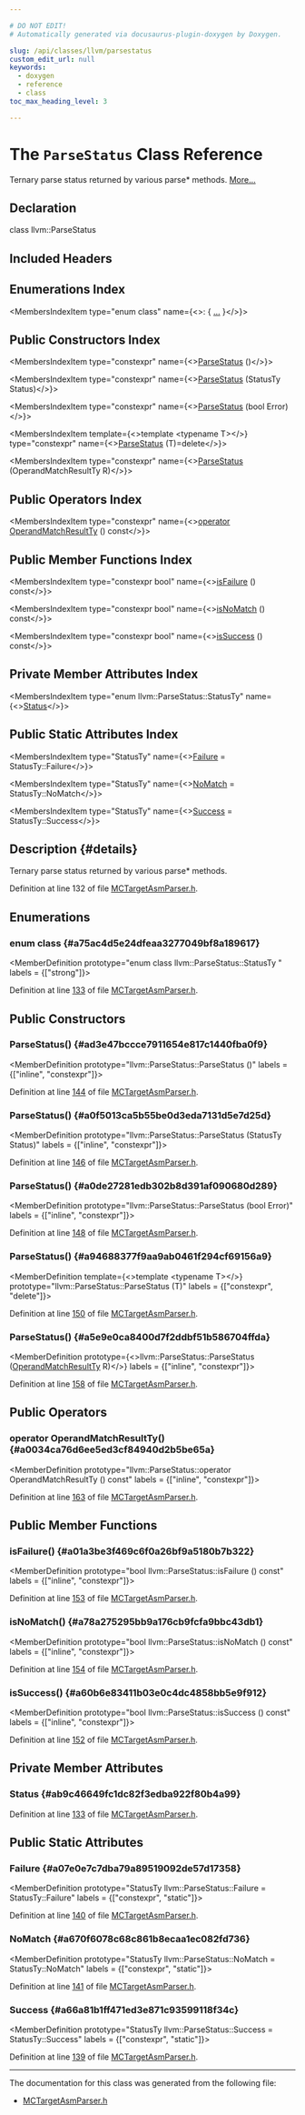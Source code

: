 ```yaml
---

# DO NOT EDIT!
# Automatically generated via docusaurus-plugin-doxygen by Doxygen.

slug: /api/classes/llvm/parsestatus
custom_edit_url: null
keywords:
  - doxygen
  - reference
  - class
toc_max_heading_level: 3

---
```





# The `ParseStatus` Class Reference

<DoxygenPage pluginConfig={pluginConfig}>

Ternary parse status returned by various parse&#42; methods. <a href="#details">More...</a>

## Declaration

<CodeBlock>class llvm::ParseStatus</CodeBlock>

## Included Headers

<IncludesList>
<IncludesListItem
  filePath="llvm/MC/MCParser/MCTargetAsmParser.h"
  permalink="/docs/api/files/include/include/llvm/include/llvm/mc/include/llvm/mc/mcparser/mctargetasmparser-h"
  isLocal="true" />
</IncludesList>

## Enumerations Index

<MembersIndex>

<MembersIndexItem
  type="enum class"
  name={<>:  &#123; <a href="#a75ac4d5e24dfeaa3277049bf8a189617">...</a> &#125;</>}>
</MembersIndexItem>

</MembersIndex>

## Public Constructors Index

<MembersIndex>

<MembersIndexItem
  type="constexpr"
  name={<><a href="#ad3e47bccce7911654e817c1440fba0f9">ParseStatus</a> ()</>}>
</MembersIndexItem>

<MembersIndexItem
  type="constexpr"
  name={<><a href="#a0f5013ca5b55be0d3eda7131d5e7d25d">ParseStatus</a> (StatusTy Status)</>}>
</MembersIndexItem>

<MembersIndexItem
  type="constexpr"
  name={<><a href="#a0de27281edb302b8d391af090680d289">ParseStatus</a> (bool Error)</>}>
</MembersIndexItem>

<MembersIndexItem
  template={<>template &lt;typename T&gt;</>}
  type="constexpr"
  name={<><a href="#a94688377f9aa9ab0461f294cf69156a9">ParseStatus</a> (T)=delete</>}>
</MembersIndexItem>

<MembersIndexItem
  type="constexpr"
  name={<><a href="#a5e9e0ca8400d7f2ddbf51b586704ffda">ParseStatus</a> (OperandMatchResultTy R)</>}>
</MembersIndexItem>

</MembersIndex>

## Public Operators Index

<MembersIndex>

<MembersIndexItem
  type="constexpr"
  name={<><a href="#a0034ca76d6ee5ed3cf84940d2b5be65a">operator OperandMatchResultTy</a> () const</>}>
</MembersIndexItem>

</MembersIndex>

## Public Member Functions Index

<MembersIndex>

<MembersIndexItem
  type="constexpr bool"
  name={<><a href="#a01a3be3f469c6f0a26bf9a5180b7b322">isFailure</a> () const</>}>
</MembersIndexItem>

<MembersIndexItem
  type="constexpr bool"
  name={<><a href="#a78a275295bb9a176cb9fcfa9bbc43db1">isNoMatch</a> () const</>}>
</MembersIndexItem>

<MembersIndexItem
  type="constexpr bool"
  name={<><a href="#a60b6e83411b03e0c4dc4858bb5e9f912">isSuccess</a> () const</>}>
</MembersIndexItem>

</MembersIndex>

## Private Member Attributes Index

<MembersIndex>

<MembersIndexItem
  type="enum llvm::ParseStatus::StatusTy"
  name={<><a href="#ab9c46649fc1dc82f3edba922f80b4a99">Status</a></>}>
</MembersIndexItem>

</MembersIndex>

## Public Static Attributes Index

<MembersIndex>

<MembersIndexItem
  type="StatusTy"
  name={<><a href="#a07e0e7c7dba79a89519092de57d17358">Failure</a> = StatusTy::Failure</>}>
</MembersIndexItem>

<MembersIndexItem
  type="StatusTy"
  name={<><a href="#a670f6078c68c861b8ecaa1ec082fd736">NoMatch</a> = StatusTy::NoMatch</>}>
</MembersIndexItem>

<MembersIndexItem
  type="StatusTy"
  name={<><a href="#a66a81b1ff471ed3e871c93599118f34c">Success</a> = StatusTy::Success</>}>
</MembersIndexItem>

</MembersIndex>

## Description {#details}

Ternary parse status returned by various parse&#42; methods.

Definition at line 132 of file <a href="/docs/api/files/include/include/llvm/include/llvm/mc/include/llvm/mc/mcparser/mctargetasmparser-h">MCTargetAsmParser.h</a>.

<SectionDefinition>

## Enumerations

### enum class  {#a75ac4d5e24dfeaa3277049bf8a189617}

<MemberDefinition
  prototype="enum class llvm::ParseStatus::StatusTy "
 labels = {["strong"]}>

<EnumerationList title="Enumeration values">

<Link id="a75ac4d5e24dfeaa3277049bf8a189617a505a83f220c02df2f85c3810cd9ceb38" />
<EnumerationListItem name="Success">

</EnumerationListItem>

<Link id="a75ac4d5e24dfeaa3277049bf8a189617ae139a585510a502bbf1841cf589f5086" />
<EnumerationListItem name="Failure">

</EnumerationListItem>

<Link id="a75ac4d5e24dfeaa3277049bf8a189617ac8b77721c677e0429241a9250972122d" />
<EnumerationListItem name="NoMatch">

</EnumerationListItem>

</EnumerationList>

Definition at line <a href="/docs/api/files/include/include/llvm/include/llvm/mc/include/llvm/mc/mcparser/mctargetasmparser-h/#l00133">133</a> of file <a href="/docs/api/files/include/include/llvm/include/llvm/mc/include/llvm/mc/mcparser/mctargetasmparser-h">MCTargetAsmParser.h</a>.
</MemberDefinition>

</SectionDefinition>

<SectionDefinition>

## Public Constructors

### ParseStatus() {#ad3e47bccce7911654e817c1440fba0f9}

<MemberDefinition
  prototype="llvm::ParseStatus::ParseStatus ()"
  labels = {["inline", "constexpr"]}>

Definition at line <a href="/docs/api/files/include/include/llvm/include/llvm/mc/include/llvm/mc/mcparser/mctargetasmparser-h/#l00144">144</a> of file <a href="/docs/api/files/include/include/llvm/include/llvm/mc/include/llvm/mc/mcparser/mctargetasmparser-h">MCTargetAsmParser.h</a>.
</MemberDefinition>

### ParseStatus() {#a0f5013ca5b55be0d3eda7131d5e7d25d}

<MemberDefinition
  prototype="llvm::ParseStatus::ParseStatus (StatusTy Status)"
  labels = {["inline", "constexpr"]}>

Definition at line <a href="/docs/api/files/include/include/llvm/include/llvm/mc/include/llvm/mc/mcparser/mctargetasmparser-h/#l00146">146</a> of file <a href="/docs/api/files/include/include/llvm/include/llvm/mc/include/llvm/mc/mcparser/mctargetasmparser-h">MCTargetAsmParser.h</a>.
</MemberDefinition>

### ParseStatus() {#a0de27281edb302b8d391af090680d289}

<MemberDefinition
  prototype="llvm::ParseStatus::ParseStatus (bool Error)"
  labels = {["inline", "constexpr"]}>

Definition at line <a href="/docs/api/files/include/include/llvm/include/llvm/mc/include/llvm/mc/mcparser/mctargetasmparser-h/#l00148">148</a> of file <a href="/docs/api/files/include/include/llvm/include/llvm/mc/include/llvm/mc/mcparser/mctargetasmparser-h">MCTargetAsmParser.h</a>.
</MemberDefinition>

### ParseStatus() {#a94688377f9aa9ab0461f294cf69156a9}

<MemberDefinition
  template={<>template &lt;typename T&gt;</>}
  prototype="llvm::ParseStatus::ParseStatus (T)"
  labels = {["constexpr", "delete"]}>

Definition at line <a href="/docs/api/files/include/include/llvm/include/llvm/mc/include/llvm/mc/mcparser/mctargetasmparser-h/#l00150">150</a> of file <a href="/docs/api/files/include/include/llvm/include/llvm/mc/include/llvm/mc/mcparser/mctargetasmparser-h">MCTargetAsmParser.h</a>.
</MemberDefinition>

### ParseStatus() {#a5e9e0ca8400d7f2ddbf51b586704ffda}

<MemberDefinition
  prototype={<>llvm::ParseStatus::ParseStatus (<a href="/docs/api/namespaces/llvm/#a1fcdae651db3104b384cf4188a4f8c30">OperandMatchResultTy</a> R)</>}
  labels = {["inline", "constexpr"]}>

Definition at line <a href="/docs/api/files/include/include/llvm/include/llvm/mc/include/llvm/mc/mcparser/mctargetasmparser-h/#l00158">158</a> of file <a href="/docs/api/files/include/include/llvm/include/llvm/mc/include/llvm/mc/mcparser/mctargetasmparser-h">MCTargetAsmParser.h</a>.
</MemberDefinition>

</SectionDefinition>

<SectionDefinition>

## Public Operators

### operator OperandMatchResultTy() {#a0034ca76d6ee5ed3cf84940d2b5be65a}

<MemberDefinition
  prototype="llvm::ParseStatus::operator OperandMatchResultTy () const"
  labels = {["inline", "constexpr"]}>

Definition at line <a href="/docs/api/files/include/include/llvm/include/llvm/mc/include/llvm/mc/mcparser/mctargetasmparser-h/#l00163">163</a> of file <a href="/docs/api/files/include/include/llvm/include/llvm/mc/include/llvm/mc/mcparser/mctargetasmparser-h">MCTargetAsmParser.h</a>.
</MemberDefinition>

</SectionDefinition>

<SectionDefinition>

## Public Member Functions

### isFailure() {#a01a3be3f469c6f0a26bf9a5180b7b322}

<MemberDefinition
  prototype="bool llvm::ParseStatus::isFailure () const"
  labels = {["inline", "constexpr"]}>

Definition at line <a href="/docs/api/files/include/include/llvm/include/llvm/mc/include/llvm/mc/mcparser/mctargetasmparser-h/#l00153">153</a> of file <a href="/docs/api/files/include/include/llvm/include/llvm/mc/include/llvm/mc/mcparser/mctargetasmparser-h">MCTargetAsmParser.h</a>.
</MemberDefinition>

### isNoMatch() {#a78a275295bb9a176cb9fcfa9bbc43db1}

<MemberDefinition
  prototype="bool llvm::ParseStatus::isNoMatch () const"
  labels = {["inline", "constexpr"]}>

Definition at line <a href="/docs/api/files/include/include/llvm/include/llvm/mc/include/llvm/mc/mcparser/mctargetasmparser-h/#l00154">154</a> of file <a href="/docs/api/files/include/include/llvm/include/llvm/mc/include/llvm/mc/mcparser/mctargetasmparser-h">MCTargetAsmParser.h</a>.
</MemberDefinition>

### isSuccess() {#a60b6e83411b03e0c4dc4858bb5e9f912}

<MemberDefinition
  prototype="bool llvm::ParseStatus::isSuccess () const"
  labels = {["inline", "constexpr"]}>

Definition at line <a href="/docs/api/files/include/include/llvm/include/llvm/mc/include/llvm/mc/mcparser/mctargetasmparser-h/#l00152">152</a> of file <a href="/docs/api/files/include/include/llvm/include/llvm/mc/include/llvm/mc/mcparser/mctargetasmparser-h">MCTargetAsmParser.h</a>.
</MemberDefinition>

</SectionDefinition>

<SectionDefinition>

## Private Member Attributes

### Status {#ab9c46649fc1dc82f3edba922f80b4a99}

<MemberDefinition
  prototype="enum llvm::ParseStatus::StatusTy llvm::ParseStatus::Status">

Definition at line <a href="/docs/api/files/include/include/llvm/include/llvm/mc/include/llvm/mc/mcparser/mctargetasmparser-h/#l00133">133</a> of file <a href="/docs/api/files/include/include/llvm/include/llvm/mc/include/llvm/mc/mcparser/mctargetasmparser-h">MCTargetAsmParser.h</a>.
</MemberDefinition>

</SectionDefinition>

<SectionDefinition>

## Public Static Attributes

### Failure {#a07e0e7c7dba79a89519092de57d17358}

<MemberDefinition
  prototype="StatusTy llvm::ParseStatus::Failure = StatusTy::Failure"
  labels = {["constexpr", "static"]}>

Definition at line <a href="/docs/api/files/include/include/llvm/include/llvm/mc/include/llvm/mc/mcparser/mctargetasmparser-h/#l00140">140</a> of file <a href="/docs/api/files/include/include/llvm/include/llvm/mc/include/llvm/mc/mcparser/mctargetasmparser-h">MCTargetAsmParser.h</a>.
</MemberDefinition>

### NoMatch {#a670f6078c68c861b8ecaa1ec082fd736}

<MemberDefinition
  prototype="StatusTy llvm::ParseStatus::NoMatch = StatusTy::NoMatch"
  labels = {["constexpr", "static"]}>

Definition at line <a href="/docs/api/files/include/include/llvm/include/llvm/mc/include/llvm/mc/mcparser/mctargetasmparser-h/#l00141">141</a> of file <a href="/docs/api/files/include/include/llvm/include/llvm/mc/include/llvm/mc/mcparser/mctargetasmparser-h">MCTargetAsmParser.h</a>.
</MemberDefinition>

### Success {#a66a81b1ff471ed3e871c93599118f34c}

<MemberDefinition
  prototype="StatusTy llvm::ParseStatus::Success = StatusTy::Success"
  labels = {["constexpr", "static"]}>

Definition at line <a href="/docs/api/files/include/include/llvm/include/llvm/mc/include/llvm/mc/mcparser/mctargetasmparser-h/#l00139">139</a> of file <a href="/docs/api/files/include/include/llvm/include/llvm/mc/include/llvm/mc/mcparser/mctargetasmparser-h">MCTargetAsmParser.h</a>.
</MemberDefinition>

</SectionDefinition>

<hr/>

The documentation for this class was generated from the following file:

<ul>
<li><a href="/docs/api/files/include/include/llvm/include/llvm/mc/include/llvm/mc/mcparser/mctargetasmparser-h">MCTargetAsmParser.h</a></li>
</ul>

</DoxygenPage>
